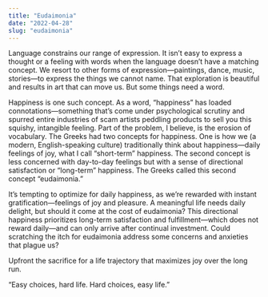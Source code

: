 ```yaml
---
title: "Eudaimonia"
date: "2022-04-28"
slug: "eudaimonia"
---
```


Language constrains our range of expression. It isn’t easy to express a thought or a feeling with words when the language doesn’t have a matching concept. We resort to other forms of expression—paintings, dance, music, stories—to express the things we cannot name. That exploration is beautiful and results in art that can move us. But some things need a word.

Happiness is one such concept. As a word, “happiness” has loaded connotations—something that’s come under psychological scrutiny and spurred entire industries of scam artists peddling products to sell you this squishy, intangible feeling. Part of the problem, I believe, is the erosion of vocabulary. The Greeks had two concepts for happiness. One is how we (a modern, English-speaking culture) traditionally think about happiness—daily feelings of joy, what I call “short-term” happiness. The second concept is less concerned with day-to-day feelings but with a sense of directional satisfaction or “long-term” happiness. The Greeks called this second concept “eudaimonia.”

It’s tempting to optimize for daily happiness, as we’re rewarded with instant gratification—feelings of joy and pleasure. A meaningful life needs daily delight, but should it come at the cost of eudaimonia? This directional happiness prioritizes long-term satisfaction and fulfillment—which does not reward daily—and can only arrive after continual investment. Could scratching the itch for eudaimonia address some concerns and anxieties that plague us?

Upfront the sacrifice for a life trajectory that maximizes joy over the long run.

“Easy choices, hard life. Hard choices, easy life.”